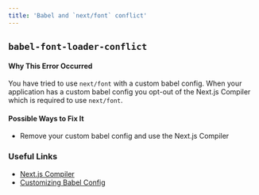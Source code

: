 ```yaml
---
title: 'Babel and `next/font` conflict'
---
```


## `babel-font-loader-conflict`

#### Why This Error Occurred

You have tried to use `next/font` with a custom babel config. When your application has a custom babel config you opt-out of the Next.js Compiler which is required to use `next/font`.

#### Possible Ways to Fix It

- Remove your custom babel config and use the Next.js Compiler

### Useful Links

- [Next.js Compiler](/docs/advanced-features/compiler)
- [Customizing Babel Config](/docs/advanced-features/customizing-babel-config)
